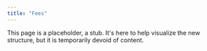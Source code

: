 ```yaml
---
title: "Fees"
---
```


This page is a placeholder, a stub. It's here to help visualize the new structure, but it is temporarily devoid of content.
